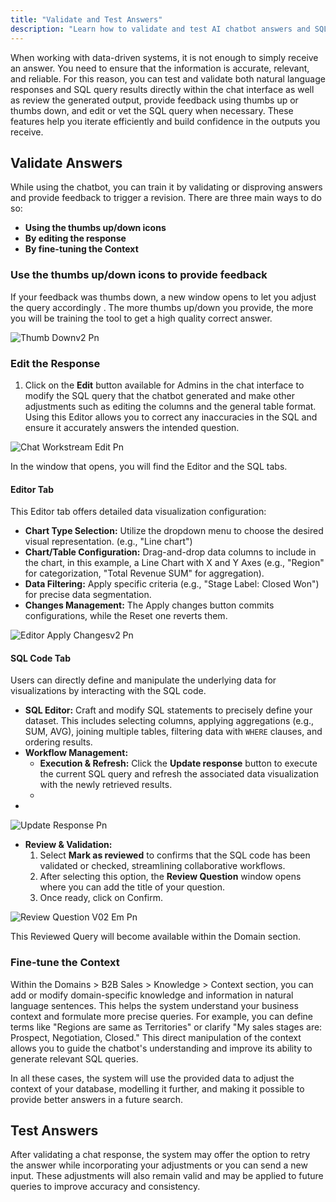```yaml
---
title: "Validate and Test Answers"
description: "Learn how to validate and test AI chatbot answers and SQL queries for accuracy and reliability. This guide covers using feedback, editing SQL, and fine-tuning context to improve data-driven system outputs and build confidence in results."
---
```


When working with data-driven systems, it is not enough to simply receive an answer. You need to ensure that the information is accurate, relevant, and reliable. For this reason, you can test and validate both natural language responses and SQL query results directly within the chat interface as well as review the generated output, provide feedback using thumbs up or thumbs down, and edit or vet the SQL query when necessary. These features help you iterate efficiently and build confidence in the outputs you receive.

## Validate Answers

While using the chatbot, you can train it by validating or disproving answers and provide feedback to trigger a revision. There are three main ways to do so:

- **Using the thumbs up/down icons**
- **By editing the response**
- **By fine-tuning the Context**

### Use the thumbs up/down icons to provide feedback

If your feedback was thumbs down, a new window opens to let you adjust the query accordingly . The more thumbs up/down you provide, the more you will be training the tool to get a high quality correct answer.

![Thumb Downv2 Pn](/images/thumb-downv2.png)

### Edit the Response

1. Click on the **Edit** button available for Admins in the chat interface to modify the SQL query that the chatbot generated and make other adjustments such as editing the columns and the general table format. Using this Editor allows you to correct any inaccuracies in the SQL and ensure it accurately answers the intended question.

![Chat Workstream Edit Pn](/images/chat-workstream-edit.png)

In the window that opens, you will find the Editor and the SQL tabs.

#### Editor Tab

This Editor tab offers detailed data visualization configuration:

- **Chart Type Selection:** Utilize the dropdown menu to choose the desired visual representation. (e.g., "Line chart")
- **Chart/Table Configuration:** Drag-and-drop data columns to include in the chart, in this example, a Line Chart with X and Y Axes (e.g., "Region" for categorization, "Total Revenue SUM" for aggregation).
- **Data Filtering:** Apply specific criteria (e.g., "Stage Label: Closed Won") for precise data segmentation.
- **Changes Management:**  The Apply changes button commits configurations, while the Reset one reverts them.

![Editor Apply Changesv2 Pn](/images/editor-apply-changesv2.png)

#### SQL Code Tab

Users can directly define and manipulate the underlying data for visualizations by interacting with the SQL code.

- **SQL Editor:** Craft and modify SQL statements to precisely define your dataset. This includes selecting columns, applying aggregations (e.g., SUM, AVG), joining multiple tables, filtering data with `WHERE` clauses, and ordering results.
- **Workflow Management:**
  - **Execution & Refresh:** Click the **Update response** button to execute the current SQL query and refresh the associated data visualization with the newly retrieved results.
  - 
- 

  ![Update Response Pn](/images/update-response.png)
- **Review & Validation:**
  1. Select **Mark as reviewed** to confirms that the SQL code has been validated or checked, streamlining collaborative workflows.
  2. After selecting this option, the **Review Question** window opens where you can add the title of your question.
  3. Once ready, click on Confirm.

![Review Question V02 Em Pn](/images/review-question-v02-em.png)

This Reviewed Query will become available within the Domain section.

### Fine-tune the Context

Within the Domains \> B2B Sales \> Knowledge \> Context section, you can add or modify domain-specific knowledge and information in natural language sentences. This helps the system understand your business context and formulate more precise queries. For example, you can define terms like "Regions are same as Territories" or clarify "My sales stages are: Prospect, Negotiation, Closed." This direct manipulation of the context allows you to guide the chatbot's understanding and improve its ability to generate relevant SQL queries.

In all these cases, the system will use the provided data to adjust the context of your database, modelling it further, and making it possible to provide better answers in a future search.

## Test Answers

After validating a chat response, the system may offer the option to retry the answer while incorporating your adjustments or you can send a new input. These adjustments will also remain valid and may be applied to future queries to improve accuracy and consistency.
